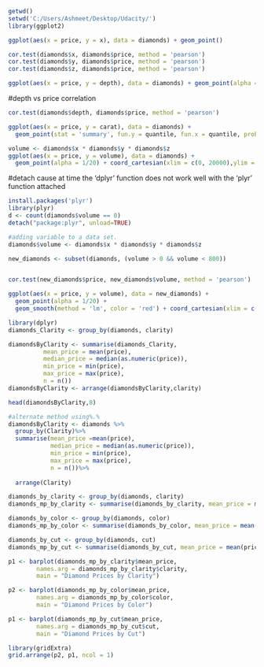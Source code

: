 ```r
getwd()
setwd('C:/Users/Ashmeet/Desktop/Udacity/')
library(ggplot2)
```

```r
ggplot(aes(x = price, y = x), data = diamonds) + geom_point()
```

```r
cor.test(diamonds$x, diamonds$price, method = 'pearson')
cor.test(diamonds$y, diamonds$price, method = 'pearson')
cor.test(diamonds$z, diamonds$price, method = 'pearson')

```

```r
ggplot(aes(x = price, y = depth), data = diamonds) + geom_point(alpha = 1/100) + scale_x_continuous(breaks = seq(0,10000,2))
```

#depth vs price correlation
```r
cor.test(diamonds$depth, diamonds$price, method = 'pearson')

```

```r
ggplot(aes(x = price, y = carat), data = diamonds) +
  geom_point(stat = 'summary', fun.y = quantile, fun.x = quantile, probs = .01, color = 'blue')

```

```r
volume <- diamonds$x * diamonds$y * diamonds$z
ggplot(aes(x = price, y = volume), data = diamonds) +
  geom_point(alpha = 1/20) + coord_cartesian(xlim = c(0, 20000),ylim = c(0, 1000))

```

#detach cause at time the 'dplyr' function does not work well with the 'plyr' function attached
```r
install.packages('plyr')
library(plyr)
d <- count(diamonds$volume == 0)
detach("package:plyr", unload=TRUE)
```

```r
#adding variable to a data set.
diamonds$volume <- diamonds$x * diamonds$y * diamonds$z

new_diamonds <- subset(diamonds, (volume > 0 && volume < 800))


cor.test(new_diamonds$price, new_diamonds$volume, method = 'pearson')

```

```r
ggplot(aes(x = price, y = volume), data = new_diamonds) +
  geom_point(alpha = 1/20) +
  geom_smooth(method = 'lm', color = 'red') + coord_cartesian(xlim = c(0, 20000),ylim = c(0, 1000))
```

```r
library(dplyr)
diamonds_Clarity <- group_by(diamonds, clarity)

diamondsByClarity <- summarise(diamonds_Clarity, 
          mean_price = mean(price),
          median_price = median(as.numeric(price)),
          min_price = min(price),
          max_price = max(price),
          n = n())
diamondsByClarity <- arrange(diamondsByClarity,clarity)

head(diamondsByClarity,8)

#alternate method using%.%
diamondsByClarity <- diamonds %>%
  group_by(Clarity)%>%
  summarise(mean_price =mean(price),
            median_price = median(as.numeric(price)),
            min_price = min(price),
            max_price = max(price),
            n = n())%>%
  
  arrange(Clarity)

```


```r
diamonds_by_clarity <- group_by(diamonds, clarity)
diamonds_mp_by_clarity <- summarise(diamonds_by_clarity, mean_price = mean(price))

diamonds_by_color <- group_by(diamonds, color)
diamonds_mp_by_color <- summarise(diamonds_by_color, mean_price = mean(price))

diamonds_by_cut <- group_by(diamonds, cut)
diamonds_mp_by_cut <- summarise(diamonds_by_cut, mean_price = mean(price))

p1 <- barplot(diamonds_mp_by_clarity$mean_price,
        names.arg = diamonds_mp_by_clarity$clarity,
        main = "Diamond Prices by Clarity")

p2 <- barplot(diamonds_mp_by_color$mean_price,
        names.arg = diamonds_mp_by_color$color,
        main = "Diamond Prices by Color")

p1 <- barplot(diamonds_mp_by_cut$mean_price,
        names.arg = diamonds_mp_by_cut$cut,
        main = "Diamond Prices by Cut")

library(gridExtra)
grid.arrange(p2, p1, ncol = 1)

```


